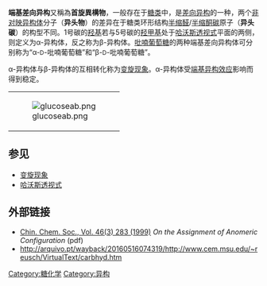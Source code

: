 {{NoteTA
|G1=Chemistry
|1=zh-tw:變旋異構物;zh-hans:端基差向异构
|2=zh-tw:變旋異構;zh-hans:端基异构
|3=zh-hans:异构体;zh-tw:異構物;zh-hk:異構體
}}
'''端基差向异构'''又稱為'''首旋異構物'''，一般存在于[[糖类|糖类]]中，是[[差向异构|差向异构]]的一种，两个[[非对映异构体|非对映异构体]]分子（'''异头物'''）的差异在于糖类环形结构[[半缩醛|半缩醛]]/[[半缩酮|半缩酮]][[碳|碳]]原子（'''异头碳'''）的构型不同。1号碳的[[羟基|羟基]]若与5号碳的[[羟甲基|羟甲基]]处于[[哈沃斯透视式|哈沃斯透视式]]平面的两侧，则定义为α-异构体，反之称为β-异构体。[[吡喃|吡喃]][[葡萄糖|葡萄糖]]的两种端基差向异构体可分别称为“α-<small>D</small>-吡喃葡萄糖”和“β-<small>D</small>-吡喃葡萄糖”。

α-异构体与β-异构体的互相转化称为[[变旋现象|变旋现象]]。α-异构体受[[端基异构效应|端基异构效应]]影响而得到稳定。
{|align="center"
|-
|[[File:glucoseab.png|thumb]] 
|}

== 参见 ==
*[[变旋现象|变旋现象]]
*[[哈沃斯透视式|哈沃斯透视式]]

== 外部链接 ==
*[http://www.sinica.edu.tw/~ccswww/zj-BI-1999-P.283.pdf Chin. Chem. Soc., Vol. 46(3) 283 (1999)] {{Wayback|url=http://www.sinica.edu.tw/~ccswww/zj-BI-1999-P.283.pdf |date=20070927151712 }} ''On the Assignment of Anomeric Configuration'' (pdf)
*http://arquivo.pt/wayback/20160516074319/http://www.cem.msu.edu/~reusch/VirtualText/carbhyd.htm

{{Carbohydrates}}


[[Category:糖化学|Category:糖化学]]
[[Category:异构|Category:异构]]